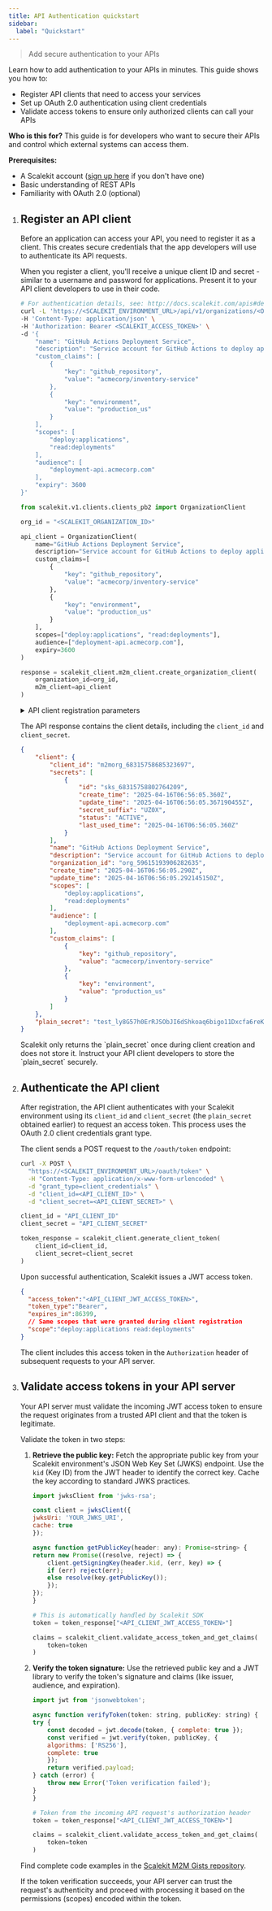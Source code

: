 ```yaml
---
title: API Authentication quickstart
sidebar:
  label: "Quickstart"
---
```



> Add secure authentication to your APIs

Learn how to add authentication to your APIs in minutes. This guide shows you how to:

- Register API clients that need to access your services
- Set up OAuth 2.0 authentication using client credentials
- Validate access tokens to ensure only authorized clients can call your APIs

**Who is this for?** This guide is for developers who want to secure their APIs and control which external systems can access them.

**Prerequisites:**
- A Scalekit account ([sign up here](https://scalekit.com/ws/signup) if you don't have one)
- Basic understanding of REST APIs
- Familiarity with OAuth 2.0 (optional)

<InstallSDK />

<Steps>

1. ## Register an API client

    Before an application can access your API, you need to register it as a client. This creates secure credentials that the app developers will use to authenticate its API requests.

    When you register a client, you'll receive a unique client ID and secret - similar to a username and password for applications. Present it to your API client developers to use in their code.

    <Tabs syncKey="tech-stack">
    <TabItem value="curl" label="cURL">

    ```sh wrap {2, 4} title="POST /organizations/{organization_id}/clients"
    # For authentication details, see: http://docs.scalekit.com/apis#description/authentication
    curl -L 'https://<SCALEKIT_ENVIRONMENT_URL>/api/v1/organizations/<ORGANIZATION_ID>/clients' \
    -H 'Content-Type: application/json' \
    -H 'Authorization: Bearer <SCALEKIT_ACCESS_TOKEN>' \
    -d '{
        "name": "GitHub Actions Deployment Service",
        "description": "Service account for GitHub Actions to deploy applications to production",
        "custom_claims": [
            {
                "key": "github_repository",
                "value": "acmecorp/inventory-service"
            },
            {
                "key": "environment",
                "value": "production_us"
            }
        ],
        "scopes": [
            "deploy:applications",
            "read:deployments"
        ],
        "audience": [
            "deployment-api.acmecorp.com"
        ],
        "expiry": 3600
    }'
    ```

    </TabItem>
    <TabItem value="python" label="Python">

    ```python wrap {23}
    from scalekit.v1.clients.clients_pb2 import OrganizationClient

    org_id = "<SCALEKIT_ORGANIZATION_ID>"

    api_client = OrganizationClient(
        name="GitHub Actions Deployment Service",
        description="Service account for GitHub Actions to deploy applications to production",
        custom_claims=[
            {
                "key": "github_repository",
                "value": "acmecorp/inventory-service"
            },
            {
                "key": "environment",
                "value": "production_us"
            }
        ],
        scopes=["deploy:applications", "read:deployments"],
        audience=["deployment-api.acmecorp.com"],
        expiry=3600
    )

    response = scalekit_client.m2m_client.create_organization_client(
        organization_id=org_id,
        m2m_client=api_client
    )
    ```

    </TabItem>
    </Tabs>

    <details>
    <summary>API client registration parameters</summary>

    | Parameter | Type | Description |
    |-----------|------|-------------|
    | <pre>name</pre> | <pre>string</pre> | A descriptive name for the API client (e.g., "GitHub Actions Deployment Service") |
    | <pre>description</pre> | <pre>string</pre> | A detailed explanation of the client's purpose and usage |
    | <pre>custom_claims</pre> | <pre>array</pre> | Key-value pairs that provide additional context about the client. Each claim must have a `key` and `value` field |
    | <pre>scopes</pre> | <pre>array</pre> | List of permissions the client needs (e.g., ["deploy:applications", "read:deployments"]) |
    | <pre>audience</pre> | <pre>array</pre> | List of API endpoints this client will access (e.g., ["deployment-api.acmecorp.com"]) |
    | <pre>expiry</pre> | <pre>number</pre> | Token expiration time in seconds. Defaults to 3600 (1 hour) |

    </details>

    The API response contains the client details, including the `client_id` and `client_secret`.

    ```json title="Register an API client API response" wrap
    {
        "client": {
            "client_id": "m2morg_68315758685323697",
            "secrets": [
                {
                    "id": "sks_68315758802764209",
                    "create_time": "2025-04-16T06:56:05.360Z",
                    "update_time": "2025-04-16T06:56:05.367190455Z",
                    "secret_suffix": "UZ0X",
                    "status": "ACTIVE",
                    "last_used_time": "2025-04-16T06:56:05.360Z"
                }
            ],
            "name": "GitHub Actions Deployment Service",
            "description": "Service account for GitHub Actions to deploy applications to production",
            "organization_id": "org_59615193906282635",
            "create_time": "2025-04-16T06:56:05.290Z",
            "update_time": "2025-04-16T06:56:05.292145150Z",
            "scopes": [
                "deploy:applications",
                "read:deployments"
            ],
            "audience": [
                "deployment-api.acmecorp.com"
            ],
            "custom_claims": [
                {
                    "key": "github_repository",
                    "value": "acmecorp/inventory-service"
                },
                {
                    "key": "environment",
                    "value": "production_us"
                }
            ]
        },
        "plain_secret": "test_ly8G57h0ErRJSObJI6dShkoaq6bigo11Dxcfa6reKG1kKNVbqBKW4H5Ctmb5UZ0X"
    }
    ```

    <Aside type="note">
    Scalekit only returns the `plain_secret` once during client creation and does not store it. Instruct your API client developers to store the `plain_secret` securely.
    </Aside>

2. ## Authenticate the API client

    After registration, the API client authenticates with your Scalekit environment using its `client_id` and `client_secret` (the `plain_secret` obtained earlier) to request an access token. This process uses the OAuth 2.0 client credentials grant type.

    The client sends a POST request to the `/oauth/token` endpoint:

    <Tabs syncKey="tech-stack">
    <TabItem value="curl" label="cURL">

    ```sh wrap {2, 4} title="POST /oauth/token"
    curl -X POST \
      "https://<SCALEKIT_ENVIRONMENT_URL>/oauth/token" \
      -H "Content-Type: application/x-www-form-urlencoded" \
      -d "grant_type=client_credentials" \
      -d "client_id=<API_CLIENT_ID>" \
      -d "client_secret=<API_CLIENT_SECRET>" \
    ```

    </TabItem>
    <TabItem value="python" label="Python">

    ```python showLineNumbers
    client_id = "API_CLIENT_ID"
    client_secret = "API_CLIENT_SECRET"

    token_response = scalekit_client.generate_client_token(
        client_id=client_id,
        client_secret=client_secret
    )
    ```

    </TabItem>
    </Tabs>

    Upon successful authentication, Scalekit issues a JWT access token.

    ```json title="Access token response" wrap {2,6}
    {
      "access_token":"<API_CLIENT_JWT_ACCESS_TOKEN>",
      "token_type":"Bearer",
      "expires_in":86399,
      // Same scopes that were granted during client registration
      "scope":"deploy:applications read:deployments"
    }
    ```

    The client includes this access token in the `Authorization` header of subsequent requests to your API server.

3. ## Validate access tokens in your API server

    Your API server must validate the incoming JWT access token to ensure the request originates from a trusted API client and that the token is legitimate.

    Validate the token in two steps:

    <Steps>

    1.  **Retrieve the public key:** Fetch the appropriate public key from your Scalekit environment's JSON Web Key Set (JWKS) endpoint. Use the `kid` (Key ID) from the JWT header to identify the correct key. Cache the key according to standard JWKS practices.

        <Tabs syncKey="tech-stack">
        <TabItem value="javascript" label="Node.js">

        ```js showLineNumbers
        import jwksClient from 'jwks-rsa';

        const client = jwksClient({
        jwksUri: 'YOUR_JWKS_URI',
        cache: true
        });

        async function getPublicKey(header: any): Promise<string> {
        return new Promise((resolve, reject) => {
            client.getSigningKey(header.kid, (err, key) => {
            if (err) reject(err);
            else resolve(key.getPublicKey());
            });
        });
        }
        ```

        </TabItem>
        <TabItem value="python" label="Python">

        ```py showLineNumbers
        # This is automatically handled by Scalekit SDK
        token = token_response["<API_CLIENT_JWT_ACCESS_TOKEN>"]

        claims = scalekit_client.validate_access_token_and_get_claims(
            token=token
        )
        ```

        </TabItem>
        </Tabs>

    2.  **Verify the token signature:** Use the retrieved public key and a JWT library to verify the token's signature and claims (like issuer, audience, and expiration).

        <Tabs syncKey="tech-stack">
        <TabItem value="javascript" label="Node.js">

        ```js showLineNumbers
        import jwt from 'jsonwebtoken';

        async function verifyToken(token: string, publicKey: string) {
        try {
            const decoded = jwt.decode(token, { complete: true });
            const verified = jwt.verify(token, publicKey, {
            algorithms: ['RS256'],
            complete: true
            });
            return verified.payload;
        } catch (error) {
            throw new Error('Token verification failed');
        }
        }
        ```

        </TabItem>
        <TabItem value="python" label="Python">

        ```py showLineNumbers
        # Token from the incoming API request's authorization header
        token = token_response["<API_CLIENT_JWT_ACCESS_TOKEN>"]

        claims = scalekit_client.validate_access_token_and_get_claims(
            token=token
        )
        ```

        </TabItem>
        </Tabs>
    </Steps>

    Find complete code examples in the <a href="https://github.com/scalekit-developers/gists/tree/main/m2m" target="_blank">Scalekit M2M Gists repository</a>.

    If the token verification succeeds, your API server can trust the request's authenticity and proceed with processing it based on the permissions (scopes) encoded within the token.

</Steps>
